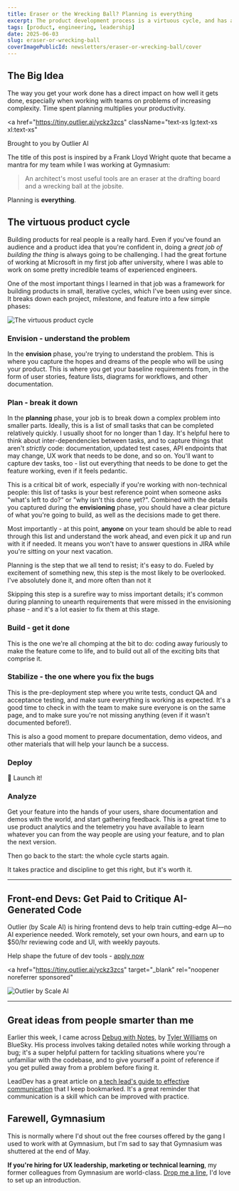 ```yaml
---
title: Eraser or the Wrecking Ball? Planning is everything
excerpt: The product development process is a virtuous cycle, and has a direct impact on how well your work gets done. It will also help your teammates to understand the work ahead, and to build better products harmoniously.
tags: [product, engineering, leadership]
date: 2025-06-03
slug: eraser-or-wrecking-ball
coverImagePublicId: newsletters/eraser-or-wrecking-ball/cover
---
```


## The Big Idea

The way you get your work done has a direct impact on how well it gets done, especially when working with teams on problems of increasing complexity. Time spent planning multiplies your productivity.

<a
  href="https://tiny.outlier.ai/yckz3zcs"
  className="text-xs lg:text-xs xl:text-xs"
>
  Brought to you by Outlier AI
</a>

The title of this post is inspired by a Frank Lloyd Wright quote that became a mantra for my team while I was working at Gymnasium:

> An architect's most useful tools are an eraser at the drafting board and a wrecking ball at the jobsite.

Planning is **everything**.

## The virtuous product cycle

Building products for real people is a really hard. Even if you've found an audience and a product idea that you're confident in, doing a _great job of building the thing_ is always going to be challenging. I had the great fortune of working at Microsoft in my first job after university, where I was able to work on some pretty incredible teams of experienced engineers.

One of the most important things I learned in that job was a framework for building products in small, iterative cycles, which I've been using ever since. It breaks down each project, milestone, and feature into a few simple phases:

<Image
  publicId="newsletters/eraser-or-wrecking-ball/product-cycle"
  alt="The virtuous product cycle"
  caption="The virtuous product cycle"
/>

### Envision - understand the problem

In the **envision** phase, you're trying to understand the problem. This is where you capture the hopes and dreams of the people who will be using your product. This is where you get your baseline requirements from, in the form of user stories, feature lists, diagrams for workflows, and other documentation.

### Plan - break it down

In the **planning** phase, your job is to break down a complex problem into smaller parts. Ideally, this is a list of small tasks that can be completed relatively quickly. I usually shoot for no longer than 1 day. It's helpful here to think about inter-dependencies between tasks, and to capture things that aren't _strictly_ code: documentation, updated test cases, API endpoints that may change, UX work that needs to be done, and so on. You'll want to capture dev tasks, too - list out everything that needs to be done to get the feature working, even if it feels pedantic.

This is a critical bit of work, especially if you're working with non-technical people: this list of tasks is your best reference point when someone asks "what's left to do?" or "why isn't this done yet?". Combined with the details you captured during the **envisioning** phase, you should have a clear picture of what you're going to build, as well as the decisions made to get there.

Most importantly - at this point, **anyone** on your team should be able to read through this list and understand the work ahead, and even pick it up and run with it if needed. It means you won't have to answer questions in JIRA while you're sitting on your next vacation.

Planning is the step that we all tend to resist; it's easy to do. Fueled by excitement of something new, this step is the most likely to be overlooked. I've absolutely done it, and more often than not it

Skipping this step is a surefire way to miss important details; it's common during planning to unearth requirements that were missed in the envisioning phase - and it's a lot easier to fix them at this stage.

### Build - get it done

This is the one we're all chomping at the bit to do: coding away furiously to make the feature come to life, and to build out all of the exciting bits that comprise it.

### Stabilize - the one where you fix the bugs

This is the pre-deployment step where you write tests, conduct QA and acceptance testing, and make sure everything is working as expected. It's a good time to check in with the team to make sure everyone is on the same page, and to make sure you're not missing anything (even if it wasn't documented before!).

This is also a good moment to prepare documentation, demo videos, and other materials that will help your launch be a success.

### Deploy

🚀 Launch it!

### Analyze

Get your feature into the hands of your users, share documentation and demos with the world, and start gathering feedback. This is a great time to use product analytics and the telemetry you have available to learn whatever you can from the way people are using your feature, and to plan the next version.

Then go back to the start: the whole cycle starts again.

It takes practice and discipline to get this right, but it's worth it.

---

## Front-end Devs: Get Paid to Critique AI-Generated Code

Outlier (by Scale AI) is hiring frontend devs to help train cutting-edge AI—no AI experience needed. Work remotely, set your own hours, and earn up to $50/hr reviewing code and UI, with weekly payouts.

Help shape the future of dev tools - [apply now](https://tiny.outlier.ai/yckz3zcs)

<a
  href="https://tiny.outlier.ai/yckz3zcs"
  target="_blank"
  rel="noopener noreferrer sponsored"
>
  <Image
    publicId="sponsors/scale-ai/contribute-sq"
    alt="Outlier by Scale AI"
    className="max-w-sm"
  />
</a>

---

## Great ideas from people smarter than me

Earlier this week, I came across [Debug with Notes](https://coolsoftware.dev/blog/debug-with-notes/), by [Tyler Williams](https://bsky.app/profile/coolsoftware.dev/post/3lqljgta5cs2j) on BlueSky. His process involves taking detailed notes while working through a bug; it's a super helpful pattern for tackling situations where you're unfamiliar with the codebase, and to give yourself a point of reference if you get pulled away from a problem before fixing it.

LeadDev has a great article on [a tech lead's guide to effective communication](https://leaddev.com/communication/tech-leads-guide-effective-communication) that I keep bookmarked. It's a great reminder that communication is a skill which can be improved with practice.

## Farewell, Gymnasium

This is normally where I'd shout out the free courses offered by the gang I used to work with at Gymnasium, but I'm sad to say that Gymnasium was shuttered at the end of May.

**If you're hiring for UX leadership, marketing or technical learning**, my former colleagues from Gymnasium are world-class. [Drop me a line](mailto:hello@mikebifulco.com), I'd love to set up an introduction.
